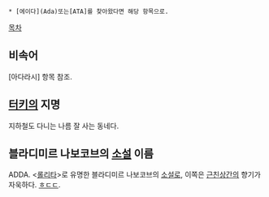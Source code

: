  * [에이다](Ada)또는[ATA]를 찾아왔다면 해당 항목으로.
[[목차]]

== 비속어 ==
[아다라시] 항목 참조.

== [[터키]]의 지명 ==
지하철도 다니는 나름 잘 사는 동네다.

== 블라디미르 나보코브의 [[소설]] 이름 ==
ADDA. <[[롤리타]]>로 유명한 블라디미르 나보코브의 [[소설]]로, 이쪽은 [[근친상간]]의 향기가 자욱하다. [[ㅎㄷㄷ]]. 
